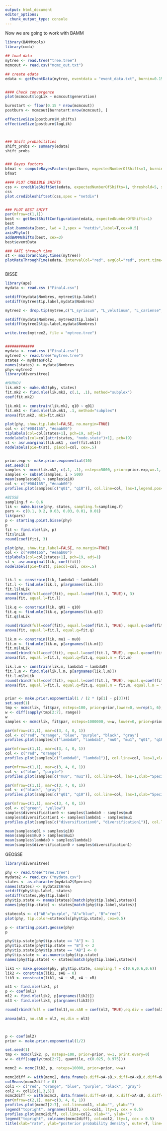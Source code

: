 ```yaml
---
output: html_document
editor_options: 
  chunk_output_type: console
---
```



Now we are going to work with BAMM

```r
library(BAMMtools)
library(coda)

## load data
mytree <- read.tree("tree.tree")
mcmcout <- read.csv("mcmc_out.txt")

## create edata
edata <- getEventData(mytree, eventdata = "event_data.txt", burnin=0.15)


#### Check convergence
plot(mcmcout$logLik ~ mcmcout$generation)

burnstart <- floor(0.15 * nrow(mcmcout))
postburn <- mcmcout[burnstart:nrow(mcmcout), ]

effectiveSize(postburn$N_shifts)
effectiveSize(postburn$logLik)



### Shift probabilities
shift_probs <- summary(edata)
shift_probs


### Bayes factors
bfmat <- computeBayesFactors(postburn, expectedNumberOfShifts=1, burnin=0.15)
bfmat

#### PLOT CREDIBLE SHIFTS
css <- credibleShiftSet(edata, expectedNumberOfShifts=1, threshold=5, set.limit = 0.95)
css
plot.credibleshiftset(css,spex = "netdiv")


### PLOT BEST SHIFT
par(mfrow=c(1,1))
best <- getBestShiftConfiguration(edata, expectedNumberOfShifts=1)
best
plot.bammdata(best, lwd = 2,spex = "netdiv",label=T,cex=0.5)
axisPhylo()
addBAMMshifts(best, cex=3)
best$eventData

### RATE through time
st <- max(branching.times(mytree))
plotRateThroughTime(edata, intervalCol="red", avgCol="red", start.time=st, ylim=c(0,0.2), cex.axis=1,ratetype='netdiv')



```


BISSE

```r

library(ape)
mydata <- read.csv ("Final4.csv")

setdiff(mydata$Nombres, mytree$tip.label)
setdiff(mytree$tip.label,mydata$Nombres)

mytree2 <- drop.tip(mytree,c("L_syriacum", "L_velutinum", "L_cariense", "L_oligophyllum", "L_meletonis", "L_bungei",    "L_unguiculatum", "L_olympicum"  ))

setdiff(mydata$Nombres, mytree2$tip.label)
setdiff(mytree2$tip.label,mydata$Nombres)

write.tree(mytree2, file = "mytree.tree")


#############
mydata <- read.csv ("Final4.csv")
mytree2 <- read.tree("mytree.tree") 
states <- mydata$Pol2
names(states) <- mydata$Nombres
phy<-mytree2
library(diversitree)

#MARKOV
lik.mk2 <- make.mk2(phy, states)
fit.mk2 <- find.mle(lik.mk2, c(.1, .1), method="subplex")
coef(fit.mk2)

lik.mk1 <- constrain(lik.mk2, q10 ~ q01)
fit.mk1 <- find.mle(lik.mk1, .1, method="subplex")
anova(fit.mk2, mk1=fit.mk1)

plot(phy, show.tip.label=FALSE, no.margin=TRUE)
col <- c("#004165", "#eaab00")
tiplabels(col=col[states+1], pch=19, adj=1)
nodelabels(col=col[attr(states, "node.state")+1], pch=19)
st <- asr.marginal(lik.mk1 , coef(fit.mk1))
nodelabels(pie=t(st), piecol=col, cex=.5)


prior.exp <- make.prior.exponential(10)
set.seed(1)
samples <- mcmc(lik.mk2, c(.1, .1), nsteps=5000, prior=prior.exp,w=.1, print.every=0)
samples <- subset(samples, i > 500)
mean(samples$q01 > samples$q10)
col <- c("#004165", "#eaab00")
profiles.plot(samples[c("q01", "q10")], col.line=col, las=1,legend.pos="topright")

#BISSE
sampling.f <- 0.6
lik <- make.bisse(phy, states, sampling.f=sampling.f)
pars <- c(0.1, 0.2, 0.03, 0.03, 0.01, 0.01)
lik(pars) 
p <- starting.point.bisse(phy)
p
fit <- find.mle(lik, p)
fit$lnLik
round(coef(fit), 3)

plot(phy, show.tip.label=FALSE, no.margin=TRUE)
col <- c("#004165", "#eaab00")
tiplabels(col=col[states+1], pch=19, adj=1)
st <- asr.marginal(lik, coef(fit))
nodelabels(pie=t(st), piecol=col, cex=.5)


lik.l <- constrain(lik, lambda1 ~ lambda0)
fit.l <- find.mle(lik.l, p[argnames(lik.l)])
fit.l$lnLik
round(rbind(full=coef(fit), equal.l=coef(fit.l, TRUE)), 3)
anova(fit, equal.l=fit.l)

lik.q <- constrain(lik, q01 ~ q10)
fit.q <- find.mle(lik.q, p[argnames(lik.q)])
fit.q$lnLik

round(rbind(full=coef(fit), equal.l=coef(fit.l, TRUE), equal.q=coef(fit.q, TRUE)), 3)
anova(fit, equal.l=fit.l, equal.q=fit.q)

lik.m <- constrain(lik, mu1 ~ mu0)
fit.m <- find.mle(lik.m, p[argnames(lik.m)])
fit.m$lnLik
round(rbind(full=coef(fit), equal.l=coef(fit.l, TRUE), equal.q=coef(fit.q, TRUE), equal.m=coef(fit.m, TRUE)), 3)
anova(fit, equal.l=fit.l, equal.q=fit.q, equal.m = fit.m)

lik.l.m <- constrain(lik.m, lambda1 ~ lambda0)
fit.l.m <- find.mle(lik.l.m, p[argnames(lik.l.m)])
fit.l.m$lnLik
round(rbind(full=coef(fit), equal.l=coef(fit.l, TRUE), equal.q=coef(fit.q, TRUE), equal.m=coef(fit.m, TRUE),equal.q.m=coef(fit.l.m, TRUE)), 3)
anova(fit, equal.l=fit.l, equal.q=fit.q, equal.m = fit.m, equal.l.m = fit.l.m)


prior <- make.prior.exponential(1 / (2 * (p[1] - p[3])))
set.seed(1)
tmp <- mcmc(lik, fit$par, nsteps=100, prior=prior,lower=0, w=rep(1, 6), print.every=0)
w <- diff(sapply(tmp[2:7], range))
w
samples <- mcmc(lik, fit$par, nsteps=1000000, w=w, lower=0, prior=prior,print.every=1000)

par(mfrow=c(1,1), mar=c(3, 4, 0, 1))
col <- c("red", "orange", "blue", "purple", "black", "gray")
profiles.plot(samples[c("lambda0", "lambda1", "mu0", "mu1", "q01", "q10")], col.line=col, las=1,xlab="Speciation, extinction and transition rate", legend="topright")

par(mfrow=c(1,1), mar=c(3, 4, 0, 1))
col <- c("red", "orange")
profiles.plot(samples[c("lambda0", "lambda1")], col.line=col, las=1,xlab="Speciation, extinction and transition rate", legend="topright")

par(mfrow=c(1,1), mar=c(3, 4, 0, 1))
col <- c("blue", "purple")
profiles.plot(samples[c("mu0", "mu1")], col.line=col, las=1,xlab="Speciation, extinction and transition rate", legend="topright")

par(mfrow=c(1,1), mar=c(3, 4, 0, 1))
col <- c("black", "gray")
profiles.plot(samples[c("q01", "q10")], col.line=col, las=1,xlab="Speciation, extinction and transition rate", legend="topright")  

par(mfrow=c(1,1), mar=c(3, 4, 0, 1))
col <- c("green", "yellow")
samples$diversification0 <- samples$lambda0 - samples$mu0 
samples$diversification1 <- samples$lambda1 - samples$mu1 
profiles.plot(samples[c("diversification0", "diversification1")], col.line=col, las=1,xlab="Speciation, extinction and transition rate", legend="topright")

mean(samples$q01 > samples$q10)
mean(samples$mu0 > samples$mu1)
mean(samples$lambda0 > samples$lambda1)
mean(samples$diversification0 > samples$diversification1)

```


GEOSSE

```r
library(diversitree)

phy <- read.tree("tree.tree")
mydata2 <- read.csv ("mydata.csv")
states <- as.character(mydata2$Species)
names(states) <- mydata2$Area
setdiff(phy$tip.label, states)
setdiff(states,phy$tip.label)
phy$tip.state <- names(states)[match(phy$tip.label,states)]
names(phy$tip.state) <- states[match(phy$tip.label,states)] 

statecols <- c("AB"="purple", "A"="blue", "B"="red")
plot(phy, tip.color=statecols[phy$tip.state], cex=0.5)

p <- starting.point.geosse(phy)
p

phy$tip.state[phy$tip.state == "A"] <- 1
phy$tip.state[phy$tip.state == "B"] <- 2
phy$tip.state[phy$tip.state == "AB"] <- 0
phy$tip.state <- as.numeric(phy$tip.state)
names(phy$tip.state) <- states[match(phy$tip.label,states)] 

lik1 <- make.geosse(phy, phy$tip.state, sampling.f = c(0.6,0.6,0.6))
lik2 <- constrain(lik1, sAB ~ 0)
lik3 <- constrain(lik1, sA ~ sB, xA ~ xB)

ml1 <- find.mle(lik1, p)
p <- coef(ml1)
ml2 <- find.mle(lik2, p[argnames(lik2)])
ml3 <- find.mle(lik3, p[argnames(lik3)])

round(rbind(full = coef(ml1),no.sAB = coef(ml2, TRUE),eq.div = coef(ml3, TRUE)), 3)

anova(ml1, no.sAB = ml2, eq.div = ml3)



p <- coef(ml2)
prior <- make.prior.exponential(1/2)

set.seed(1)
tmp <- mcmc(lik2, p, nsteps=100, prior=prior, w=1, print.every=0)
w <- diff(sapply(tmp[2:7], quantile, c(0.025, 0.975)))

mcmc2 <- mcmc(lik2, p, nsteps=10000, prior=prior, w=w)

mcmc2diff <- with(mcmc2, data.frame(s.diff=sA-sB,x.diff=xA-xB,d.diff=dA-dB,div.A=sA-xA,div.B=sB-xB))
colMeans(mcmc2diff > 0)
col1 <- c("red", "orange", "blue", "purple", "black", "gray")
col2 <- col1[c(1,3,5)]
mcmc2diff <- with(mcmc2, data.frame(s.diff=sA-sB, x.diff=xA-xB, d.diff=dA-dB))
par(mfrow=c(2,1), mar=c(3, 4, 0, 1))
profiles.plot(mcmc2[2:7], col.line=col1, xlab="", ylab="")
legend("topright", argnames(lik2), col=col1, lty=1, cex = 0.5)
profiles.plot(mcmc2diff, col.line=col2, xlab="", ylab="")
legend("topright", colnames(mcmc2diff), col=col2, lty=1, cex = 0.5)
title(xlab="rate", ylab="posterior probability density", outer=T, line=-1)


```

